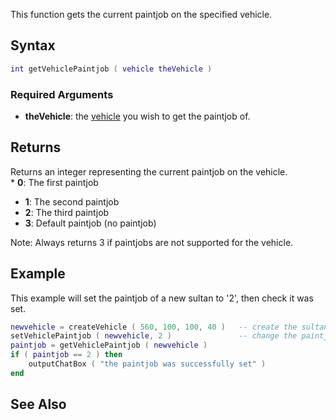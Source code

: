 
{{Server client function}}
This function gets the current paintjob on the specified vehicle. <br />

==Syntax==
<syntaxhighlight lang="lua">int getVehiclePaintjob ( vehicle theVehicle )</syntaxhighlight>
{{OOP||[[/vehicle.md|vehicle]]:getPaintjob|paintjob|setVehiclePaintjob}}
===Required Arguments===
*'''theVehicle''': the [[/vehicle.md|vehicle]] you wish to get the paintjob of.

==Returns==
Returns an integer representing the current paintjob on the vehicle. <br />
* '''0''': The first paintjob
* '''1''': The second paintjob
* '''2''': The third paintjob
* '''3''': Default paintjob (no paintjob)
Note: Always returns 3 if paintjobs are not supported for the vehicle.

==Example==
This example will set the paintjob of a new sultan to '2', then check it was set.
<syntaxhighlight lang="lua">
newvehicle = createVehicle ( 560, 100, 100, 40 )   -- create the sultan
setVehiclePaintjob ( newvehicle, 2 )               -- change the paintjob
paintjob = getVehiclePaintjob ( newvehicle )
if ( paintjob == 2 ) then
    outputChatBox ( "the paintjob was successfully set" )
end
</syntaxhighlight>

==See Also==
{{Vehicle functions}}